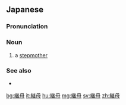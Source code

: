==Japanese==
{{ja-kanjitab|まま|はは|yomi=k}}
{{ja-kanjitab|けい|ぼ|yomi=o}}

===Pronunciation===
{{ja-pron|けいぼ|y=ko|acc=1}}
{{ja-pron|ままはは|y=k|acc=0}}

===Noun===
{{ja-noun|けいぼ|ままはは}}

# a [[stepmother]]

===See also===
* {{ja-r|継%父|けい%ふ}}

{{C|ja|Parents|Female|sort=けいぼ}}

[[bg:継母]]
[[it:継母]]
[[hu:継母]]
[[mg:継母]]
[[sv:継母]]
[[zh:継母]]